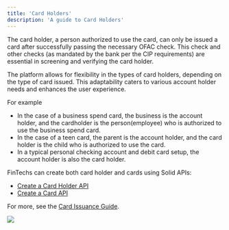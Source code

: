 ```yaml
---
title: 'Card Holders'
description: 'A guide to Card Holders'
---
```


The card holder, a person authorized to use the card, can only be issued a card after successfully passing the necessary OFAC check. This check and other checks (as mandated by the bank per the CIP requirements) are essential in screening and verifying the card holder.

The platform allows for flexibility in the types of card holders, depending on the type of card issued. This adaptability caters to various account holder needs and enhances the user experience.

For example
- In the case of a business spend card, the business is the account holder, and the cardholder is the person(employee) who is authorized to use the business spend card. 
- In the case of a teen card, the parent is the account holder, and the card holder is the child who is authorized to use the card.
- In a typical personal checking account and debit card setup, the account holder is also the card holder.

FinTechs can create both card holder and cards using Solid APIs:
- [Create a Card Holder API](/v2/api-reference/card-holders/create-a-card-holder)
- [Create a Card API](/v2/api-reference/cards/create-a-card)

For more, see the [Card Issuance Guide](/card-issuance/introduction).


<Frame caption="Card Holder hierarchy" type="glass">
  <img src="https://uploads-ssl.webflow.com/66633a8deaa98cd86b9f0eb3/66981b9588a0e58b7746663f_Card-Holders.svg" />
</Frame>